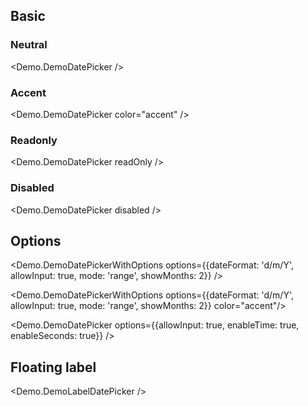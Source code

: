 
## Basic

### Neutral
<Demo.DemoDatePicker  />

### Accent
<Demo.DemoDatePicker color="accent" />

### Readonly
<Demo.DemoDatePicker readOnly />

### Disabled
<Demo.DemoDatePicker disabled />

## Options
<Demo.DemoDatePickerWithOptions options={{dateFormat: 'd/m/Y', allowInput: true,  mode: 'range', showMonths: 2}} />

<Demo.DemoDatePickerWithOptions options={{dateFormat: 'd/m/Y', allowInput: true,  mode: 'range', showMonths: 2}} color="accent"/>

<Demo.DemoDatePicker options={{allowInput: true, enableTime: true, enableSeconds: true}} />   

## Floating label
<Demo.DemoLabelDatePicker /> 

<div className='h-96'></div>